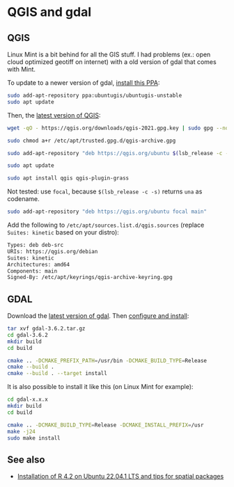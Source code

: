 # QGIS and gdal

## QGIS

Linux Mint is a bit behind for all the GIS stuff. I had problems (ex.: open cloud optimized geotiff on internet) with a old version of gdal that comes with Mint. 

To update to a newer version of gdal, [install this PPA](https://launchpad.net/~ubuntugis/+archive/ubuntu/ubuntugis-unstable):

```bash
sudo add-apt-repository ppa:ubuntugis/ubuntugis-unstable
sudo apt update
```

Then, the [latest version of QGIS](https://qgis.org/en/site/forusers/alldownloads.html):

```bash
wget -qO - https://qgis.org/downloads/qgis-2021.gpg.key | sudo gpg --no-default-keyring --keyring gnupg-ring:/etc/apt/trusted.gpg.d/qgis-archive.gpg --import

sudo chmod a+r /etc/apt/trusted.gpg.d/qgis-archive.gpg

sudo add-apt-repository "deb https://qgis.org/ubuntu $(lsb_release -c -s) main"

sudo apt update

sudo apt install qgis qgis-plugin-grass
```

Not tested: use `focal`, because `$(lsb_release -c -s)` returns `una` as codename.

```bash
sudo add-apt-repository "deb https://qgis.org/ubuntu focal main"
```

Add the following to `/etc/apt/sources.list.d/qgis.sources` (replace `Suites: kinetic` based on your distro):

```bash
Types: deb deb-src
URIs: https://qgis.org/debian
Suites: kinetic
Architectures: amd64
Components: main
Signed-By: /etc/apt/keyrings/qgis-archive-keyring.gpg
```
## GDAL

Download the [latest version of gdal](https://gdal.org/download.html). Then [configure and install](https://gdal.org/build_hints.html#build-hints):

```bash
tar xvf gdal-3.6.2.tar.gz
cd gdal-3.6.2
mkdir build
cd build

cmake .. -DCMAKE_PREFIX_PATH=/usr/bin -DCMAKE_BUILD_TYPE=Release
cmake --build .
cmake --build . --target install
```

It is also possible to install it like this (on Linux Mint for example):

```bash
cd gdal-x.x.x
mkdir build
cd build

cmake .. -DCMAKE_BUILD_TYPE=Release -DCMAKE_INSTALL_PREFIX=/usr
make -j24
sudo make install
```

## See also

- [Installation of R 4.2 on Ubuntu 22.04.1 LTS and tips for spatial packages](https://rtask.thinkr.fr/installation-of-r-4-2-on-ubuntu-22-04-lts-and-tips-for-spatial-packages/)
